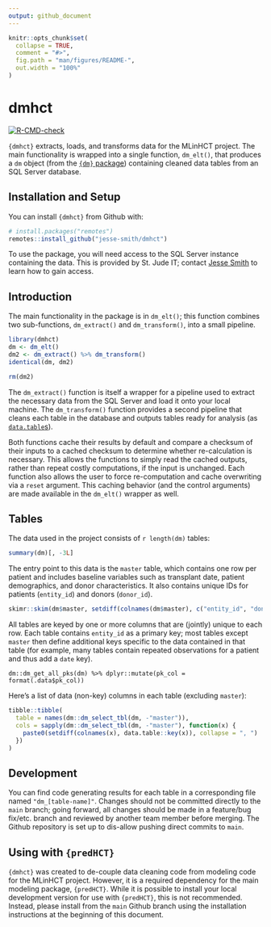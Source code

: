 ```yaml
---
output: github_document
---
```


<!-- README.md is generated from README.Rmd. Please edit that file -->

```r
knitr::opts_chunk$set(
  collapse = TRUE,
  comment = "#>",
  fig.path = "man/figures/README-",
  out.width = "100%"
)
```

# dmhct

<!-- badges: start -->
[![R-CMD-check](https://github.com/jesse-smith/dmhct/actions/workflows/R-CMD-check.yaml/badge.svg)](https://github.com/jesse-smith/dmhct/actions/workflows/R-CMD-check.yaml)
<!-- badges: end -->

`{dmhct}` extracts, loads, and transforms data for the MLinHCT project. The main
functionality is wrapped into a single function, `dm_elt()`, that produces a
`dm` object (from the [`{dm}` package](https://cynkra.github.io/dm/)) containing
cleaned data tables from an SQL Server database.

## Installation and Setup

You can install `{dmhct}` from Github with:

``` r
# install.packages("remotes")
remotes::install_github("jesse-smith/dmhct")
```

To use the package, you will need access to the SQL Server instance containing
the data. This is provided by St. Jude IT; contact
[Jesse Smith](mailto:jesse.smith@stjude.org) to learn how to gain access.


## Introduction

The main functionality in the package is in `dm_elt()`; this function combines
two sub-functions, `dm_extract()` and `dm_transform()`, into a small pipeline.

```r
library(dmhct)
dm <- dm_elt()
dm2 <- dm_extract() %>% dm_transform()
identical(dm, dm2)
```

```r
rm(dm2)
```

The `dm_extract()` function is itself a wrapper for a pipeline used to extract
the necessary data from the SQL Server and load it onto your local machine. The
`dm_transform()` function provides a second pipeline that cleans each table in
the database and outputs tables ready for analysis
(as [`data.table`s](https://rdatatable.gitlab.io/data.table/)).

Both functions cache their results by default and compare a checksum of their
inputs to a cached checksum to determine whether re-calculation is necessary.
This allows the functions to simply read the cached outputs, rather than repeat
costly computations, if the input is unchanged. Each function also allows the
user to force re-computation and cache overwriting via a `reset` argument. This
caching behavior (and the control arguments) are made available in the `dm_elt()`
wrapper as well.

## Tables

The data used in the project consists of `r length(dm)` tables:

```r
summary(dm)[, -3L]
```

The entry point to this data is the `master` table, which contains one row per
patient and includes baseline variables such as transplant date,
patient demographics, and donor characteristics. It also contains unique IDs for
patients (`entity_id`) and donors (`donor_id`).

```r
skimr::skim(dm$master, setdiff(colnames(dm$master), c("entity_id", "donor_id")))
```

All tables are keyed by one or more columns that are (jointly) unique to each
row. Each table contains `entity_id` as a primary key; most tables except `master`
then define additional keys specific to the data contained in that table (for
example, many tables contain repeated observations for a patient and thus add a
`date` key).

```dm-pks
dm::dm_get_all_pks(dm) %>% dplyr::mutate(pk_col = format(.data$pk_col))
```

Here's a list of data (non-key) columns in each table (excluding `master`):

```r
tibble::tibble(
  table = names(dm::dm_select_tbl(dm, -"master")),
  cols = sapply(dm::dm_select_tbl(dm, -"master"), function(x) {
    paste0(setdiff(colnames(x), data.table::key(x)), collapse = ", ")
  })
)
```

## Development

You can find code generating results for each table in a corresponding file
named `"dm_[table-name]"`. Changes should not be committed directly to the `main`
branch; going forward, all changes should be made in a feature/bug fix/etc. branch
and reviewed by another team member before merging. The Github repository is set
up to dis-allow pushing direct commits to `main`.

## Using with `{predHCT}`

`{dmhct}` was created to de-couple data cleaning code from modeling code for the
MLinHCT project. However, it is a required dependency for the main modeling package,
`{predHCT}`. While it is possible to install your local development version for
use with `{predHCT}`, this is not recommended. Instead, please install from the
`main` Github branch using the installation instructions at the beginning of
this document.
